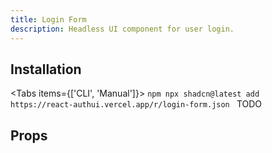 ```yaml
---
title: Login Form
description: Headless UI component for user login.
---
```


<PreviewComponent name="login-form" />

## Installation

<Tabs items={['CLI', 'Manual']}>
  <Tab value="CLI">
    ```npm
    npx shadcn@latest add https://react-authui.vercel.app/r/login-form.json
    ```
  </Tab>
  <Tab value="Manual">TODO</Tab>
</Tabs>

## Props

<AutoTypeTable type="{ prop1: string }" />
